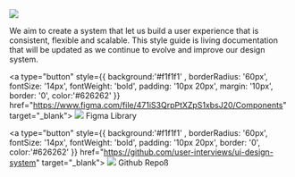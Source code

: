 

<Meta title="Design System/Intro" />

<div style={{ width: '50%', margin: '0 auto', textAlign: 'center'}}>
<img src={ImageFile} />

We aim to create a system that let us build a user experience that is consistent, flexible and scalable. 
This style guide is living documentation that will be updated as we continue to evolve and improve our design system.

<a type="button" style={{ 
    background:'#f1f1f1' ,
    borderRadius: '60px', 
    fontSize: '14px', 
    fontWeight: 'bold', 
    padding: '10px 20px', 
    margin: '10px',
    border: '0', 
    color:'#626262'
    }} 
    href="https://www.figma.com/file/471iS3QrpPtXZpS1xbsJ20/Components" 
    target="_blank">
    <img src={FigmaLogo} /> Figma Library
</a>

<a type="button" style={{ 
    background:'#f1f1f1' ,
    borderRadius: '60px', 
    fontSize: '14px', 
    fontWeight: 'bold', 
    padding: '10px 20px', 
    border: '0', 
    color:'#626262'
    }} 
    href="https://github.com/user-interviews/ui-design-system" 
    target="_blank">
    <img src={GithubLogo} /> Github Repoß
</a>
</div>